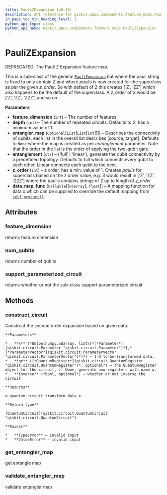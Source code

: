 ```yaml
---
title: PauliZExpansion (v0.19)
description: API reference for qiskit.aqua.components.feature_maps.PauliZExpansion in qiskit v0.19
in_page_toc_min_heading_level: 1
python_api_type: class
python_api_name: qiskit.aqua.components.feature_maps.PauliZExpansion
---
```


# PauliZExpansion

<Class id="qiskit.aqua.components.feature_maps.PauliZExpansion" isDedicatedPage={true} github="https://github.com/qiskit-community/qiskit-aqua/tree/stable/0.7/qiskit/aqua/components/feature_maps/pauli_z_expansion.py" signature="PauliZExpansion(feature_dimension, depth=2, entangler_map=None, entanglement='full', z_order=2, data_map_func=<function self_product>)" modifiers="class">
  DEPRECATED. The Pauli Z Expansion feature map.

  This is a sub-class of the general [`PauliExpansion`](qiskit.aqua.components.feature_maps.PauliExpansion "qiskit.aqua.components.feature_maps.PauliExpansion") but where the pauli string is fixed to only contain Z and where *paulis* is now created for the superclass as per the given *z\_order*. So with default of 2 this creates \[‘Z’, ‘ZZ’] which also happens to be the default of the superclass. A *z\_order* of 3 would be \[‘Z’, ‘ZZ’, ‘ZZZ’] and so on.

  **Parameters**

  *   **feature\_dimension** (`int`) – The number of features
  *   **depth** (`int`) – The number of repeated circuits. Defaults to 2, has a minimum value of 1.
  *   **entangler\_map** (`Optional`\[`List`\[`List`\[`int`]]]) – Describes the connectivity of qubits, each list in the overall list describes \[source, target]. Defaults to `None` where the map is created as per *entanglement* parameter. Note that the order in the list is the order of applying the two-qubit gate.
  *   **entanglement** (`str`) – (‘full’ | ‘linear’), generate the qubit connectivity by a predefined topology. Defaults to full which connects every qubit to each other. Linear connects each qubit to the next.
  *   **z\_order** (`int`) – z order, has a min. value of 1. Creates *paulis* for superclass based on the z order value, e.g. 3 would result in \[‘Z’, ‘ZZ’, ‘ZZZ’] where the paulis contains strings of Z up to length of *z\_order*
  *   **data\_map\_func** (`Callable`\[\[`ndarray`], `float`]) – A mapping function for data x which can be supplied to override the default mapping from [`self_product()`](qiskit.aqua.components.feature_maps.self_product "qiskit.aqua.components.feature_maps.self_product").

  ## Attributes

  <span id="paulizexpansion-feature-dimension" />

  ### feature\_dimension

  <Attribute id="qiskit.aqua.components.feature_maps.PauliZExpansion.feature_dimension">
    returns feature dimension
  </Attribute>

  <span id="paulizexpansion-num-qubits" />

  ### num\_qubits

  <Attribute id="qiskit.aqua.components.feature_maps.PauliZExpansion.num_qubits">
    returns number of qubits
  </Attribute>

  <span id="paulizexpansion-support-parameterized-circuit" />

  ### support\_parameterized\_circuit

  <Attribute id="qiskit.aqua.components.feature_maps.PauliZExpansion.support_parameterized_circuit">
    returns whether or not the sub-class support parameterized circuit
  </Attribute>

  ## Methods

  <span id="paulizexpansion-construct-circuit" />

  ### construct\_circuit

  <Function id="qiskit.aqua.components.feature_maps.PauliZExpansion.construct_circuit" signature="PauliZExpansion.construct_circuit(x, qr=None, inverse=False)">
    Construct the second order expansion based on given data.

    **Parameters**

    *   **x** (*Union(numpy.ndarray, list\[*[*Parameter*](qiskit.circuit.Parameter "qiskit.circuit.Parameter")*],* [*ParameterVector*](qiskit.circuit.ParameterVector "qiskit.circuit.ParameterVector")*)*) – 1-D to-be-transformed data.
    *   **qr** ([*QuantumRegister*](qiskit.circuit.QuantumRegister "qiskit.circuit.QuantumRegister")*, optional*) – the QuantumRegister object for the circuit, if None, generate new registers with name q.
    *   **inverse** (*bool, optional*) – whether or not inverse the circuit

    **Returns**

    a quantum circuit transform data x.

    **Return type**

    [QuantumCircuit](qiskit.circuit.QuantumCircuit "qiskit.circuit.QuantumCircuit")

    **Raises**

    *   **TypeError** – invalid input
    *   **ValueError** – invalid input
  </Function>

  <span id="paulizexpansion-get-entangler-map" />

  ### get\_entangler\_map

  <Function id="qiskit.aqua.components.feature_maps.PauliZExpansion.get_entangler_map" signature="PauliZExpansion.get_entangler_map(map_type, num_qubits)" modifiers="static">
    get entangle map
  </Function>

  <span id="paulizexpansion-validate-entangler-map" />

  ### validate\_entangler\_map

  <Function id="qiskit.aqua.components.feature_maps.PauliZExpansion.validate_entangler_map" signature="PauliZExpansion.validate_entangler_map(entangler_map, num_qubits)" modifiers="static">
    validate entangler map
  </Function>
</Class>

